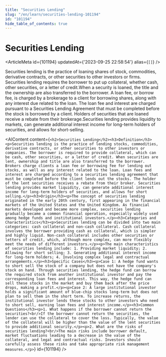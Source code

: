 ```yaml
---
title: "Securities Lending"
slug: "/en/learn/securities-lending-101194"
id: "101194"
hide_table_of_contents: true
---
```



# Securities Lending

<ArticleMeta id={101194} updatedAt={'2023-09-25 22:58:54'} alias={`[]`} />
<div className='border-solid border-b border-t-0 my-4 border-[var(--ifm-color-gray-300)]' />

Securities lending is the practice of loaning shares of stock, commodities, derivative contracts, or other securities to other investors or firms. Securities lending requires the borrower to put up collateral, whether cash, other securities, or a letter of credit.When a security is loaned, the title and the ownership are also transferred to the borrower. A loan fee, or borrow fee, is charged by a brokerage to a client for borrowing shares, along with any interest due related to the loan. The loan fee and interest are charged pursuant to a Securities Lending Agreement that must be completed before the stock is borrowed by a client. Holders of securities that are loaned receive a rebate from their brokerage.Securities lending provides liquidity to markets, can generate additional interest income for long-term holders of securities, and allows for short-selling.

<AIContent content={`<h2>Securities Lending</h2><h3>Definition</h3><p>Securities lending is the practice of lending stocks, commodities, derivative contracts, or other securities to other investors or companies. The borrower is required to provide collateral, which can be cash, other securities, or a letter of credit. When securities are lent, ownership and title are also transferred to the borrower. Brokers charge clients a loan fee or borrowing fee for lending out stocks, as well as any interest related to the loan. Loan fees and interest are charged according to a securities lending agreement that must be completed before the client lends out the stocks. The holder of the lent securities receives a rebate from their broker. Securities lending provides market liquidity, can generate additional interest income for long-term holders of securities, and allows for short selling.</p><h3>Origin</h3><p>The concept of securities lending originated in the early 20th century, first appearing in the financial markets of the United States and the United Kingdom. As financial markets developed and became more complex, securities lending gradually became a common financial operation, especially widely used among hedge funds and institutional investors.</p><h3>Categories and Characteristics</h3><p>Securities lending can be divided into two main categories: cash collateral and non-cash collateral. Cash collateral involves the borrower providing cash as collateral, which is simpler and highly liquid. Non-cash collateral includes other securities or letters of credit, which, although more complex, can more flexibly meet the needs of different investors.</p><p>The main characteristics of securities lending include: 1. Providing market liquidity; 2. Allowing for short selling; 3. Generating additional interest income for long-term holders; 4. Involving complex legal and contractual arrangements.</p><h3>Specific Cases</h3><p>Case 1: A hedge fund wants to short sell the stock of a company but does not have the company's stock on hand. Through securities lending, the hedge fund can borrow the required stock from another institutional investor and pay the corresponding loan fees and interest. This way, the hedge fund can sell these stocks in the market and buy them back after the price drops, making a profit.</p><p>Case 2: A large institutional investor holds a significant amount of blue-chip stocks long-term but does not plan to sell them in the short term. To increase returns, the institutional investor lends these stocks to other investors who need to short sell, earning loan fees and interest income.</p><h3>Common Questions</h3><p>1. What happens if the borrower cannot return the securities?<br/>If the borrower cannot return the securities, the lender can use the collateral to cover the loss. Typically, the value of the collateral will be higher than the value of the lent securities to provide additional security.</p><p>2. What are the risks of securities lending?<br/>The main risks include borrower default, market fluctuations leading to a decrease in the value of the collateral, and legal and contractual risks. Investors should carefully assess these risks and take appropriate risk management measures.</p>`} id={101194} />
